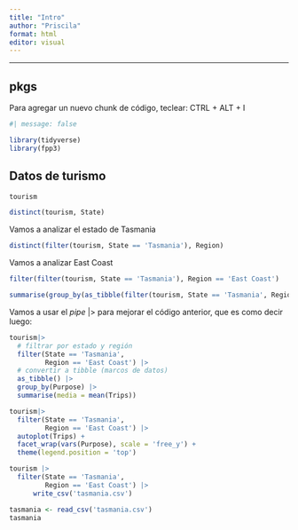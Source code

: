 ```yaml
---
title: "Intro"
author: "Priscila"
format: html
editor: visual
---
```


------------------------------------------------------------------------

## pkgs

Para agregar un nuevo chunk de código, teclear: CTRL + ALT + I

```r
#| message: false   

library(tidyverse)
library(fpp3)
```

## Datos de turismo

```r
tourism
```

```r
distinct(tourism, State)
```

Vamos a analizar el estado de Tasmania

```r
distinct(filter(tourism, State == 'Tasmania'), Region)
```

Vamos a analizar East Coast

```r
filter(filter(tourism, State == 'Tasmania'), Region == 'East Coast')
```

```r
summarise(group_by(as_tibble(filter(tourism, State == 'Tasmania', Region == 'East Coast')), Purpose), media = mean(Trips))
```

Vamos a usar el *pipe* \|\> para mejorar el código anterior, que es como decir luego:

```r
tourism|>
  # filtrar por estado y región
  filter(State == 'Tasmania',
         Region == 'East Coast') |>
  # convertir a tibble (marcos de datos)
  as_tibble() |>
  group_by(Purpose) |>
  summarise(media = mean(Trips))
```

```r
tourism|>
  filter(State == 'Tasmania',
         Region == 'East Coast') |>
  autoplot(Trips) + 
  facet_wrap(vars(Purpose), scale = 'free_y') +
  theme(legend.position = 'top')
```

```r
tourism |>
  filter(State == 'Tasmania',
         Region == 'East Coast') |>
      write_csv('tasmania.csv')
```

```r
tasmania <- read_csv('tasmania.csv')
tasmania
```
